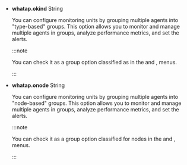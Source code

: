- **whatap.okind** <span class='type'>String</span>

  You can configure monitoring units by grouping multiple agents into "type-based" groups. This option allows you to monitor and manage multiple agents in groups, analyze performance metrics, and set the alerts.

  :::note

  You can check it as a group option classified as <Cmdname sid="ITM06006" className="uitext" /> in the <Cmdname sid="side_dashboard" className="uitext" /> and <Cmdname sid="side_analysis" className="uitext" />, <Cmdname sid="side_statistics" className="uitext" /> menus.

  :::

- **whatap.onode** <span class='type'>String</span>

  You can configure monitoring units by grouping multiple agents into "node-based" groups. This option allows you to monitor and manage multiple agents in groups, analyze performance metrics, and set the alerts.

  :::note

  You can check it as a group option classified for nodes in the <Cmdname sid="side_dashboard" className="uitext" /> and <Cmdname sid="side_analysis" className="uitext" />, <Cmdname sid="side_statistics" className="uitext" /> menus.

  :::
